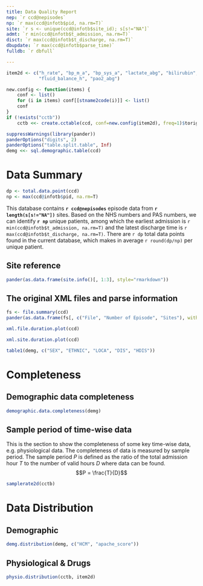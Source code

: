 ```yaml
---
title: Data Quality Report
nep: `r ccd@nepisodes`
np: `r max(ccd@infotb$pid, na.rm=T)`
site: `r s <- unique(ccd@infotb$site_id); s[s!="NA"]`
admt: `r min(ccd@infotb$t_admission, na.rm=T)`
disct: `r max(ccd@infotb$t_discharge, na.rm=T)`
dbupdate: `r max(ccd@infotb$parse_time)`
fulldb: `r dbfull`

---
```


    
```r
item2d <- c("h_rate", "bp_m_a", "bp_sys_a", "lactate_abg", "bilirubin",
            "fluid_balance_h", "pao2_abg")

new.config <- function(items) {
    conf <- list()
    for (i in items) conf[[stname2code(i)]] <- list()
    conf
}
if (!exists("cctb"))
    cctb <<- create.cctable(ccd, conf=new.config(item2d), freq=1)$torigin

suppressWarnings(library(pander))
panderOptions("digits", 2) 
panderOptions("table.split.table", Inf)
demg <<- sql.demographic.table(ccd)
```



# Data Summary
```r
dp <- total.data.point(ccd)
np <- max(ccd@infotb$pid, na.rm=T)
```

This database contains **`r ccd@nepisodes`** episode data from 
**`r length(s[s!="NA"])`** sites. Based on the NHS numbers and
PAS numbers, we can identify **`r np`** unique patients, among which the earliest
admission is `r min(ccd@infotb$t_admission, na.rm=T)` and the latest discharge time is
`r max(ccd@infotb$t_discharge, na.rm=T)`. There are `r dp `
total data points found in the current database, which makes in average
`r round(dp/np)` per unique patient. 


## Site reference
```r
pander(as.data.frame(site.info()[, 1:3], style="rmarkdown"))
```

## The original XML files and parse information
```r
fs <- file.summary(ccd)
pander(as.data.frame(fs[, c("File", "Number of Episode", "Sites"), with=F]))
```

```r
xml.file.duration.plot(ccd)
```
```r
xml.site.duration.plot(ccd)
```
\newpage

```r
table1(demg, c("SEX", "ETHNIC", "LOCA", "DIS", "HDIS"))
```
# Completeness
## Demographic data completeness
```r
demographic.data.completeness(demg)
```
## Sample period of time-wise data
This is the section to show the completeness of some key time-wise data, e.g.
physiological data. The completeness of data is measured by sample period. 
The sample period $P$ is defined as the ratio of the total
admission hour $T$ to the number of valid hours $D$ where data can be found.
$$P = \frac{T}{D}$$




```r
samplerate2d(cctb)
```



\newpage
# Data Distribution
## Demographic
```r
demg.distribution(demg, c("HCM", "apache_score"))
```


## Physiological & Drugs
```r
physio.distribution(cctb, item2d)
```

